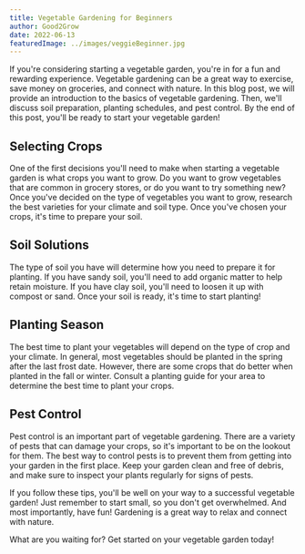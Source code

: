 ```yaml
---
title: Vegetable Gardening for Beginners
author: Good2Grow
date: 2022-06-13
featuredImage: ../images/veggieBeginner.jpg
---
```


If you're considering starting a vegetable garden, you're in for a fun and rewarding experience. Vegetable gardening can be a great way to exercise, save money on groceries, and connect with nature. In this blog post, we will provide an introduction to the basics of vegetable gardening. Then, we'll discuss soil preparation, planting schedules, and pest control. By the end of this post, you'll be ready to start your vegetable garden!

<h2>Selecting Crops</h2>

One of the first decisions you'll need to make when starting a vegetable garden is what crops you want to grow. Do you want to grow vegetables that are common in grocery stores, or do you want to try something new? Once you've decided on the type of vegetables you want to grow, research the best varieties for your climate and soil type. Once you've chosen your crops, it's time to prepare your soil.

<h2>Soil Solutions</h2>

The type of soil you have will determine how you need to prepare it for planting. If you have sandy soil, you'll need to add organic matter to help retain moisture. If you have clay soil, you'll need to loosen it up with compost or sand. Once your soil is ready, it's time to start planting!

<h2>Planting Season</h2>

The best time to plant your vegetables will depend on the type of crop and your climate. In general, most vegetables should be planted in the spring after the last frost date. However, there are some crops that do better when planted in the fall or winter. Consult a planting guide for your area to determine the best time to plant your crops.

<h2>Pest Control</h2>

Pest control is an important part of vegetable gardening. There are a variety of pests that can damage your crops, so it's important to be on the lookout for them. The best way to control pests is to prevent them from getting into your garden in the first place. Keep your garden clean and free of debris, and make sure to inspect your plants regularly for signs of pests.

If you follow these tips, you'll be well on your way to a successful vegetable garden! Just remember to start small, so you don't get overwhelmed. And most importantly, have fun! Gardening is a great way to relax and connect with nature.

What are you waiting for? Get started on your vegetable garden today!




